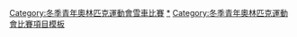 {{Navbox
|name = 青年奧林匹克運動會雪車比賽
|title = 青年奧林匹克運動會雪車比賽
|listclass = hlist
|titlestyle = background:#BFD7FF;
|imageleft = [[File:Bobsleigh pictogram.svg|50px]]
|list1 = 
* [[2012年冬季青年奧林匹克運動會雪車比賽|2012]]
* [[2016年冬季青年奧林匹克運動會雪車比賽|2016]]
* [[2020年冬季青年奥林匹克运动会雪车比赛|2020]]
|belowclass = hlist
|below = 
|belowstyle = background:#BFD7FF;
}}<includeonly>[[Category:冬季青年奧林匹克運動會雪車比賽‎]]</includeonly><noinclude>
[[Category:冬季青年奧林匹克運動會雪車比賽|*‎]]
[[Category:冬季青年奧林匹克運動會比賽項目模板]]
</noinclude>